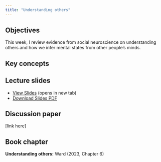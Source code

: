 ```yaml
---
title: "Understanding others"
---
```


## Objectives

This week, I review evidence from social neuroscience on understanding others and how we infer mental states from other people's minds.

::: {.callout-note icon="false"}
## Key concepts


:::

## Lecture slides

- [View Slides](slides/week8/08_neuro_3_slides.html){target="_blank"} (opens in new tab)
- [Download Slides PDF](slides/week8/08_neuro_3_slides.pdf){download="08_neuro_3_slides.pdf"}

## Discussion paper

[link here]

## Book chapter

**Understanding others:** Ward (2023, Chapter 6)